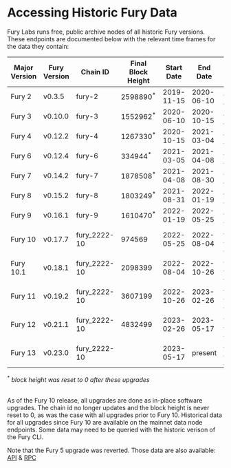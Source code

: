 # Accessing Historic Fury Data

Fury Labs runs free, public archive nodes of all historic Fury versions.
These endpoints are documented below with the relevant time frames for the data they contain:

| Major Version | Fury Version | Chain ID     | Final Block Height   | Start Date | End Date   | Archive Endpoints                                                                                                        |
| ------------- | ------------ | ------------ | -------------------- | ---------- | ---------- | ------------------------------------------------------------------------------------------------------------------------ |
| Fury 2        | v0.3.5       | fury-2       | 2598890<sup>\*</sup> | 2019-11-15 | 2020-06-10 | [API](https://api.fury-2.archives.fury.black/node_info)<br/>[RPC](https://rpc.fury-2.archives.fury.black/status)               |
| Fury 3        | v0.10.0      | fury-3       | 1552962<sup>\*</sup> | 2020-06-10 | 2020-10-15 | [API](https://api.fury-3.archives.fury.black/node_info)<br/>[RPC](https://rpc.fury-3.archives.fury.black/status)               |
| Fury 4        | v0.12.2      | fury-4       | 1267330<sup>\*</sup> | 2020-10-15 | 2021-03-04 | [API](https://api.fury-4.archives.fury.black/node_info)<br/>[RPC](https://rpc.fury-4.archives.fury.black/status)               |
| Fury 6        | v0.12.4      | fury-6       | 334944<sup>\*</sup>  | 2021-03-05 | 2021-04-08 | [API](https://api.fury-6.archives.fury.black/node_info)<br/>[RPC](https://rpc.fury-6.archives.fury.black/status)               |
| Fury 7        | v0.14.2      | fury-7       | 1878508<sup>\*</sup> | 2021-04-08 | 2021-08-30 | [API](https://api.fury-7.archives.fury.black/node_info)<br/>[RPC](https://rpc.fury-7.archives.fury.black/status)               |
| Fury 8        | v0.15.2      | fury-8       | 1803249<sup>\*</sup> | 2021-08-31 | 2022-01-19 | [API](https://api.fury-8.archives.fury.black/node_info)<br/>[RPC](https://rpc.fury-8.archives.fury.black/status)               |
| Fury 9        | v0.16.1      | fury-9       | 1610470<sup>\*</sup> | 2022-01-19 | 2022-05-25 | [API](https://api.fury-9.archives.fury.black/node_info)<br/>[RPC](https://rpc.fury-9.archives.fury.black/status)               |
| Fury 10       | v0.17.7       | fury_2222-10 | 974569              | 2022-05-25 | 2022-08-04 | [API](https://api.data.fury.black/node_info)<br/>[RPC](https://rpc.data.fury.black/status)<br/>[EVM](https://evm.data.fury.black) |
| Fury 10.1       | v0.18.1     | fury_2222-10 | 2098399              | 2022-08-04 | 2022-10-26 | [API](https://api.data.fury.black/node_info)<br/>[RPC](https://rpc.data.fury.black/status)<br/>[EVM](https://evm.data.fury.black) |
| Fury 11       | v0.19.2      | fury_2222-10 | 3607199              | 2022-10-26 | 2023-02-26 | [API](https://api.data.fury.black/node_info)<br/>[RPC](https://rpc.data.fury.black/status)<br/>[EVM](https://evm.data.fury.black) |
| Fury 12       | v0.21.1      | fury_2222-10 | 4832499              | 2023-02-26 | 2023-05-17 | [API](https://api.data.fury.black/node_info)<br/>[RPC](https://rpc.data.fury.black/status)<br/>[EVM](https://evm.data.fury.black) |
| Fury 13       | v0.23.0      | fury_2222-10 |                      | 2023-05-17 | present    | [API](https://api.data.fury.black/node_info)<br/>[RPC](https://rpc.data.fury.black/status)<br/>[EVM](https://evm.data.fury.black) |

<sup>*</sup> <i>block height was reset to 0 after these upgrades</i>
<br />
<br />

As of the Fury 10 release, all upgrades are done as in-place software upgrades.
The chain id no longer updates and the block height is never reset to 0, as was the case with all
upgrades prior to Fury 10. Historical data for all upgrades since Fury 10 are available on the
mainnet data node endpoints. Some data may need to be queried with the historic verison of the Fury CLI.

Note that the Fury 5 upgrade was reverted. Those data are also available: [API](https://api.fury-5.archives.fury.black/node_info) & [RPC](https://rpc.fury-5.archives.fury.black/status)
